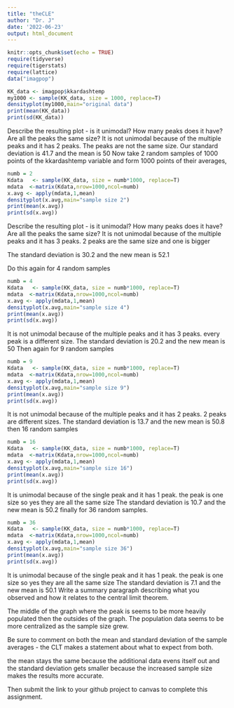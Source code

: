 ```yaml
---
title: "theCLE"
author: "Dr. J"
date: '2022-06-23'
output: html_document
---
```

```r
knitr::opts_chunk$set(echo = TRUE)
require(tidyverse)
require(tigerstats)
require(lattice)
data("imagpop")
```

```r
KK_data <- imagpop$kkardashtemp
my1000 <- sample(KK_data, size = 1000, replace=T)
densityplot(my1000,main="original data")
print(mean(KK_data))
print(sd(KK_data))
```

Describe the resulting plot -  is it unimodal?  How many peaks does it have?  Are all the peaks the same size?  It is not unimodal because of the multiple peaks and it has 2 peaks. The peaks are not the same size.
Our standard deviation is 41.7 and the mean is 50
Now take 2 random samples of 1000 points of the kkardashtemp variable and form 1000 points of their averages,

```r
numb = 2
Kdata   <- sample(KK_data, size = numb*1000, replace=T)
mdata  <-matrix(Kdata,nrow=1000,ncol=numb)
x.avg <- apply(mdata,1,mean)
densityplot(x.avg,main="sample size 2")
print(mean(x.avg))
print(sd(x.avg))
```

Describe the resulting plot -  is it unimodal?  How many peaks does it have?  Are all the peaks the same size?   It is not unimodal because of the multiple peaks and it has 3 peaks. 2 peaks are the same size and one is bigger

 The standard deviation is 30.2 and the new mean is 52.1

Do this again for 4 random samples
```r
numb = 4
Kdata   <- sample(KK_data, size = numb*1000, replace=T)
mdata  <-matrix(Kdata,nrow=1000,ncol=numb)
x.avg <- apply(mdata,1,mean)
densityplot(x.avg,main="sample size 4")
print(mean(x.avg))
print(sd(x.avg))
```

 It is not unimodal because of the multiple peaks and it has 3 peaks. every peak is a different size.
  The standard deviation is 20.2 and the new mean is 50
Then again for 9 random samples


```r
numb = 9
Kdata   <- sample(KK_data, size = numb*1000, replace=T)
mdata  <-matrix(Kdata,nrow=1000,ncol=numb)
x.avg <- apply(mdata,1,mean)
densityplot(x.avg,main="sample size 9")
print(mean(x.avg))
print(sd(x.avg))
```

 It is not unimodal because of the multiple peaks and it has 2 peaks. 2 peaks are different sizes.
 The standard deviation is 13.7 and the new mean is 50.8
then 16 random samples
```r
numb = 16
Kdata   <- sample(KK_data, size = numb*1000, replace=T)
mdata  <-matrix(Kdata,nrow=1000,ncol=numb)
x.avg <- apply(mdata,1,mean)
densityplot(x.avg,main="sample size 16")
print(mean(x.avg))
print(sd(x.avg))
```

 It is  unimodal because of the single peak and it has 1 peak. the peak is one size so yes they are all the same size
  The standard deviation is 10.7 and the new mean is 50.2
finally for 36 random samples.
```r
numb = 36
Kdata   <- sample(KK_data, size = numb*1000, replace=T)
mdata  <-matrix(Kdata,nrow=1000,ncol=numb)
x.avg <- apply(mdata,1,mean)
densityplot(x.avg,main="sample size 36")
print(mean(x.avg))
print(sd(x.avg))
```

 It is  unimodal because of the single peak and it has 1 peak. the peak is one size so yes they are all the same size
 The standard deviation is 7.1 and the new mean is 50.1
Write a summary paragraph describing what you observed and how it relates to the central limit theorem.

The middle of the graph where the peak is seems to be more heavily populated then the outsides of the graph. The population data seems to be more centralized as the sample size grew.

Be sure to comment on both the mean and standard deviation of the sample averages - the CLT makes a statement about what to expect from both.

the mean stays the same  because the additional data evens itself out and the standard deviation gets smaller because the increased sample size makes the results more accurate.

Then submit the link to your github project  to canvas to complete this assignment.